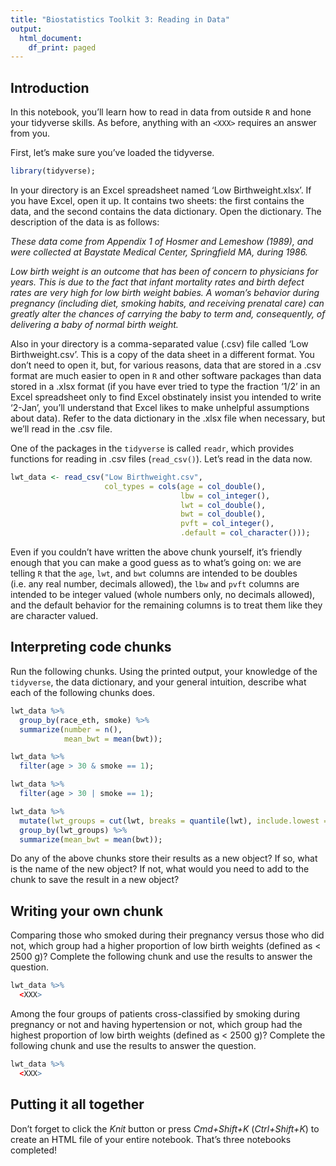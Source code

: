 ```yaml
---
title: "Biostatistics Toolkit 3: Reading in Data"
output:
  html_document:
    df_print: paged
---
```


## Introduction 

In this notebook, you'll learn how to read in data from outside `R` and hone your tidyverse skills. As before, anything with an `<XXX>` requires an answer from you. 

First, let's make sure you've loaded the tidyverse. 

```r
library(tidyverse);
```

In your directory is an Excel spreadsheet named 'Low Birthweight.xlsx'. If you have Excel, open it up. It contains two sheets: the first contains the data, and the second contains the data dictionary. Open the dictionary. The description of the data is as follows:

*These data come from Appendix 1 of Hosmer and Lemeshow (1989), and were  collected at Baystate Medical Center, Springfield MA, during 1986.* 

*Low birth weight is an outcome that has been of concern to physicians for years. This is due to the fact that infant mortality rates and birth defect rates are very high for low birth weight babies. A woman's behavior during pregnancy (including diet, smoking habits, and receiving prenatal care) can greatly alter the chances of carrying the baby to term and, consequently, of delivering a baby of normal birth weight.*

Also in your directory is a comma-separated value (.csv) file called 'Low Birthweight.csv'. This is a copy of the data sheet in a different format. You don't need to open it, but, for various reasons, data that are stored in a .csv format are much easier to open in `R` and other software packages than data stored in a .xlsx format (if you have ever tried to type the fraction '1/2' in an Excel spreadsheet only to find Excel obstinately insist you intended to write '2-Jan', you'll understand that Excel likes to make unhelpful assumptions about data). Refer to the data dictionary in the .xlsx file when necessary, but we'll read in the .csv file. 

One of the packages in the `tidyverse` is called `readr`, which provides functions for reading in .csv files (`read_csv()`). Let's read in the data now. 

```r
lwt_data <- read_csv("Low Birthweight.csv", 
                     col_types = cols(age = col_double(), 
                                      lbw = col_integer(),
                                      lwt = col_double(),
                                      bwt = col_double(),
                                      pvft = col_integer(),
                                      .default = col_character()));
```

Even if you couldn't have written the above chunk yourself, it's friendly enough that you can make a good guess as to what's going on: we are telling `R` that the `age`, `lwt`, and `bwt` columns are intended to be doubles (i.e. any real number, decimals allowed), the `lbw` and `pvft` columns are intended to be integer valued (whole numbers only, no decimals allowed), and the default behavior for the remaining columns is to treat them like they are character valued.  

## Interpreting code chunks 

Run the following chunks. Using the printed output, your knowledge of the `tidyverse`, the data dictionary, and your general intuition, describe what each of the following chunks does.  

```r
lwt_data %>%
  group_by(race_eth, smoke) %>%
  summarize(number = n(),
            mean_bwt = mean(bwt));
```

<XXX>


```r
lwt_data %>%
  filter(age > 30 & smoke == 1);
```

<XXX>


```r
lwt_data %>%
  filter(age > 30 | smoke == 1);
```

<XXX>


```r
lwt_data %>%
  mutate(lwt_groups = cut(lwt, breaks = quantile(lwt), include.lowest = T)) %>%
  group_by(lwt_groups) %>%
  summarize(mean_bwt = mean(bwt));
```

<XXX>

Do any of the above chunks store their results as a new object? If so, what is the name of the new object? If not, what would you need to add to the chunk to save the result in a new object?

<XXX>

## Writing your own chunk

Comparing those who smoked during their pregnancy versus those who did not, which group had a higher proportion of low birth weights (defined as < 2500 g)? Complete the following chunk and use the results to answer the question. 

```r
lwt_data %>%
  <XXX>
```

<XXX>

Among the four groups of patients cross-classified by smoking during pregnancy or not and having hypertension or not, which group had the highest proportion of low birth weights (defined as < 2500 g)? Complete the following chunk and use the results to answer the question.

```r
lwt_data %>%
  <XXX>
```

<XXX>


## Putting it all together

Don't forget to click the *Knit* button or press *Cmd+Shift+K* (*Ctrl+Shift+K*) to create an HTML file of your entire notebook. That's three notebooks completed!

